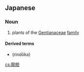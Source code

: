 ==Japanese==
{{ja-kanjitab|龍|胆}}

===Noun===
{{ja-noun|りんどう|hhira=りんだう}}

# plants of the [[Gentianaceae]] [[family]]

====Derived terms====
* {{l|ja|龍胆科}} (rindōka)

[[cs:龍胆]]